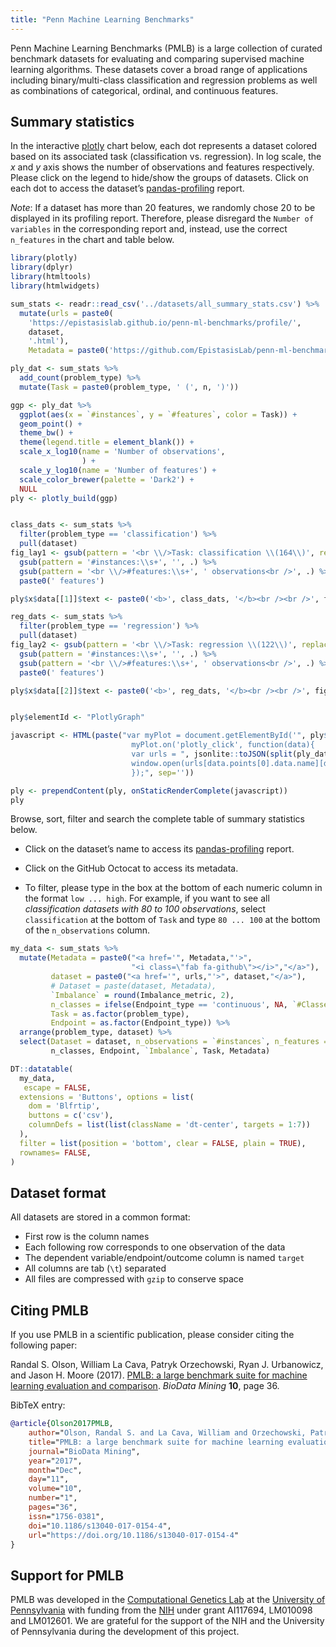 ```yaml
---
title: "Penn Machine Learning Benchmarks"
---
```



Penn Machine Learning Benchmarks (PMLB) is a large collection of curated benchmark datasets for evaluating and comparing supervised machine learning algorithms.
These datasets cover a broad range of applications including binary/multi-class classification and regression problems as well as combinations of categorical, ordinal, and continuous features.


## Summary statistics

In the interactive  [plotly](https://plotly.com/) chart below, each dot represents a dataset colored based on its associated task (classification vs. regression).
In log scale, the *x* and *y* axis shows the number of observations and features respectively.
Please click on the legend to hide/show the groups of datasets.
Click on each dot to access the dataset's [pandas-profiling](https://pandas-profiling.github.io/pandas-profiling/docs/master/rtd/) report.

*Note*: If a dataset has more than 20 features, we randomly chose 20 to be displayed in its profiling report. Therefore, please disregard the `Number of variables` in the corresponding report and, instead, use the correct `n_features` in the chart and table below.

```r
library(plotly)
library(dplyr)
library(htmltools)
library(htmlwidgets)
```

```r
sum_stats <- readr::read_csv('../datasets/all_summary_stats.csv') %>% 
  mutate(urls = paste0(
    'https://epistasislab.github.io/penn-ml-benchmarks/profile/',
    dataset,
    '.html'),
    Metadata = paste0('https://github.com/EpistasisLab/penn-ml-benchmarks/tree/master/datasets/', dataset, '/metadata.yaml'))

ply_dat <- sum_stats %>% 
  add_count(problem_type) %>% 
  mutate(Task = paste0(problem_type, ' (', n, ')')) 

ggp <- ply_dat %>% 
  ggplot(aes(x = `#instances`, y = `#features`, color = Task)) +
  geom_point() +
  theme_bw() +
  theme(legend.title = element_blank()) +
  scale_x_log10(name = 'Number of observations',
                ) +
  scale_y_log10(name = 'Number of features') +
  scale_color_brewer(palette = 'Dark2') +
  NULL
ply <- plotly_build(ggp)


class_dats <- sum_stats %>% 
  filter(problem_type == 'classification') %>% 
  pull(dataset)
fig_lay1 <- gsub(pattern = '<br \\/>Task: classification \\(164\\)', replacement = '', ply$x$data[[1]]$text) %>% 
  gsub(pattern = '#instances:\\s+', '', .) %>% 
  gsub(pattern = '<br \\/>#features:\\s+', ' observations<br />', .) %>% 
  paste0(' features')

ply$x$data[[1]]$text <- paste0('<b>', class_dats, '</b><br /><br />', fig_lay1)

reg_dats <- sum_stats %>% 
  filter(problem_type == 'regression') %>% 
  pull(dataset)
fig_lay2 <- gsub(pattern = '<br \\/>Task: regression \\(122\\)', replacement = '', ply$x$data[[2]]$text) %>% 
  gsub(pattern = '#instances:\\s+', '', .) %>% 
  gsub(pattern = '<br \\/>#features:\\s+', ' observations<br />', .) %>% 
  paste0(' features')

ply$x$data[[2]]$text <- paste0('<b>', reg_dats, '</b><br /><br />', fig_lay2)


ply$elementId <- "PlotlyGraph"

javascript <- HTML(paste("var myPlot = document.getElementById('", ply$elementId, "');
                           myPlot.on('plotly_click', function(data){
                           var urls = ", jsonlite::toJSON(split(ply_dat, ply_dat$Task)), ";
                           window.open(urls[data.points[0].data.name][data.points[0].pointNumber]['urls'],'_blank');
                           });", sep=''))  

ply <- prependContent(ply, onStaticRenderComplete(javascript))
ply
```

Browse, sort, filter and search the complete table of summary statistics below.

* Click on the dataset's name to access its [pandas-profiling](https://pandas-profiling.github.io/pandas-profiling/docs/master/rtd/) report.

* Click on the GitHub Octocat <i class="fab fa-github"></i> to access its metadata.

* To filter, please type in the box at the bottom of each numeric column in the format `low ... high`.
For example, if you want to see all *classification datasets with 80 to 100 observations*, select `classification` at the bottom of `Task` and type `80 ... 100` at the bottom of the `n_observations` column. 


```r
my_data <- sum_stats %>% 
  mutate(Metadata = paste0("<a href='", Metadata,"'>", 
                           "<i class=\"fab fa-github\"></i>","</a>"),
         dataset = paste0("<a href='", urls,"'>", dataset,"</a>"),
         # Dataset = paste(dataset, Metadata),
         `Imbalance` = round(Imbalance_metric, 2),
         n_classes = ifelse(Endpoint_type == 'continuous', NA, `#Classes`),
         Task = as.factor(problem_type),
         Endpoint = as.factor(Endpoint_type)) %>% 
  arrange(problem_type, dataset) %>% 
  select(Dataset = dataset, n_observations = `#instances`, n_features = `#features`, 
         n_classes, Endpoint, `Imbalance`, Task, Metadata)

DT::datatable(
  my_data,
   escape = FALSE,
  extensions = 'Buttons', options = list(
    dom = 'Blfrtip',
    buttons = c('csv'),
    columnDefs = list(list(className = 'dt-center', targets = 1:7))
  ),
  filter = list(position = 'bottom', clear = FALSE, plain = TRUE),
  rownames= FALSE,
)
```

## Dataset format

All datasets are stored in a common format:

* First row is the column names
* Each following row corresponds to one observation of the data
* The dependent variable/endpoint/outcome column is named `target`
* All columns are tab (`\t`) separated
* All files are compressed with `gzip` to conserve space


## Citing PMLB

If you use PMLB in a scientific publication, please consider citing the following paper:

Randal S. Olson, William La Cava, Patryk Orzechowski, Ryan J. Urbanowicz, and Jason H. Moore (2017). [PMLB: a large benchmark suite for machine learning evaluation and comparison](https://biodatamining.biomedcentral.com/articles/10.1186/s13040-017-0154-4). *BioData Mining* **10**, page 36.

BibTeX entry:

```bibtex
@article{Olson2017PMLB,
    author="Olson, Randal S. and La Cava, William and Orzechowski, Patryk and Urbanowicz, Ryan J. and Moore, Jason H.",
    title="PMLB: a large benchmark suite for machine learning evaluation and comparison",
    journal="BioData Mining",
    year="2017",
    month="Dec",
    day="11",
    volume="10",
    number="1",
    pages="36",
    issn="1756-0381",
    doi="10.1186/s13040-017-0154-4",
    url="https://doi.org/10.1186/s13040-017-0154-4"
}
```

## Support for PMLB

PMLB was developed in the [Computational Genetics Lab](http://epistasis.org/) at the [University of Pennsylvania](https://www.upenn.edu/) with funding from the [NIH](http://www.nih.gov/) under grant AI117694, LM010098 and LM012601.
We are grateful for the support of the NIH and the University of Pennsylvania during the development of this project.

